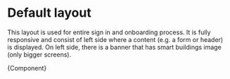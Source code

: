
<Meta title="Layouts/Default" component={Default} />

# Default layout

This layout is used for entire sign in and onboarding process. It is fully responsive and consist of left side where a content (e.g. a form or header) is displayed. On left side, there is a banner that has smart buildings image (only bigger screens).


<Canvas>
  <Story name="Default">{Component}</Story>
</Canvas>
